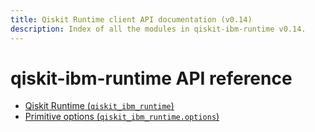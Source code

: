 ```yaml
---
title: Qiskit Runtime client API documentation (v0.14)
description: Index of all the modules in qiskit-ibm-runtime v0.14.
---
```


# qiskit-ibm-runtime API reference

*   [Qiskit Runtime (`qiskit_ibm_runtime`)](runtime-service)
*   [Primitive options (`qiskit_ibm_runtime.options`)](options)

